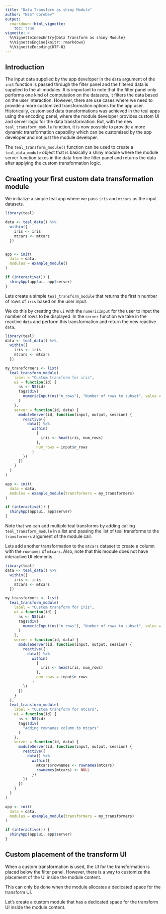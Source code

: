 ```yaml
---
title: "Data Transform as shiny Module"
author: "NEST CoreDev"
output: 
  rmarkdown::html_vignette:
    toc: true
vignette: >
  %\VignetteIndexEntry{Data Transform as shiny Module}
  %\VignetteEngine{knitr::rmarkdown}
  %\VignetteEncoding{UTF-8}
---
```


## Introduction

The input data supplied by the app developer in the `data` argument of the `init` function is passed through the filter panel and the filtered data is supplied to the all modules.
It is important to note that the filter panel only performs one kind of computation on the datasets, it filters the data based on the user interaction.
However, there are use cases where we need to provide a more customized transformation options for the app user.
Historically, customised data transformations was achieved in the teal apps using the encoding panel, where the module developer provides custom UI and server logic for the data transformation.
But, with the new `teal_transform_module` function, it is now possible to provide a more dynamic transformation capability which can be customised by the app developer and not just the module developer.

The `teal_transform_module()` function can be used to create a `teal_data_module` object that is basically a shiny module where the module server function takes in the data from the filter panel and returns the data after applying the custom transformation logic.

## Creating your first custom data transformation module

We initialize a simple teal app where we pass `iris` and `mtcars` as the input datasets.

```r
library(teal)
```

```r
data <- teal_data() %>%
  within({
    iris <- iris
    mtcars <- mtcars
  })


app <- init(
  data = data,
  modules = example_module()
)

if (interactive()) {
  shinyApp(app$ui, app$server)
}
```

Lets create a simple `teal_transform_module` that returns the first n number of rows of `iris` based on the user input.

We do this by creating the `ui` with the `numericInput` for the user to input the number of rows to be displayed.
In the `server` function we take in the reactive `data` and perform this transformation and return the new reactive `data`.

```r
library(teal)
data <- teal_data() %>%
  within({
    iris <- iris
    mtcars <- mtcars
  })

my_transformers <- list(
  teal_transform_module(
    label = "Custom transform for iris",
    ui = function(id) {
      ns <- NS(id)
      tags$div(
        numericInput(ns("n_rows"), "Number of rows to subset", value = 6, min = 1, max = 150, step = 1)
      )
    },
    server = function(id, data) {
      moduleServer(id, function(input, output, session) {
        reactive({
          data() %>%
            within(
              {
                iris <- head(iris, num_rows)
              },
              num_rows = input$n_rows
            )
        })
      })
    }
  )
)

app <- init(
  data = data,
  modules = example_module(transformers = my_transformers)
)

if (interactive()) {
  shinyApp(app$ui, app$server)
}
```

Note that we can add multiple teal transforms by adding calling `teal_transform_module` in a list and passing the list of teal transforms to the `transformers` argument of the module call.

Lets add another transformation to the `mtcars` dataset to create a column with the `rownames` of `mtcars`.
Also, note that this module does not have interactive UI elements.

```r
library(teal)
data <- teal_data() %>%
  within({
    iris <- iris
    mtcars <- mtcars
  })

my_transformers <- list(
  teal_transform_module(
    label = "Custom transform for iris",
    ui = function(id) {
      ns <- NS(id)
      tags$div(
        numericInput(ns("n_rows"), "Number of rows to subset", value = 6, min = 1, max = 150, step = 1)
      )
    },
    server = function(id, data) {
      moduleServer(id, function(input, output, session) {
        reactive({
          data() %>%
            within(
              {
                iris <- head(iris, num_rows)
              },
              num_rows = input$n_rows
            )
        })
      })
    }
  ),
  teal_transform_module(
    label = "Custom transform for mtcars",
    ui = function(id) {
      ns <- NS(id)
      tags$div(
        "Adding rownames column to mtcars"
      )
    },
    server = function(id, data) {
      moduleServer(id, function(input, output, session) {
        reactive({
          data() %>%
            within({
              mtcars$rownames <- rownames(mtcars)
              rownames(mtcars) <- NULL
            })
        })
      })
    }
  )
)

app <- init(
  data = data,
  modules = example_module(transformers = my_transformers)
)

if (interactive()) {
  shinyApp(app$ui, app$server)
}
```

## Custom placement of the transform UI

When a custom transformation is used, the UI for the transformation is placed below the filter panel.
However, there is a way to customize the placement of the UI inside the module content.

This can only be done when the module allocates a dedicated space for the transform UI.

Let's create a custom module that has a dedicated space for the transform UI inside the module content.
